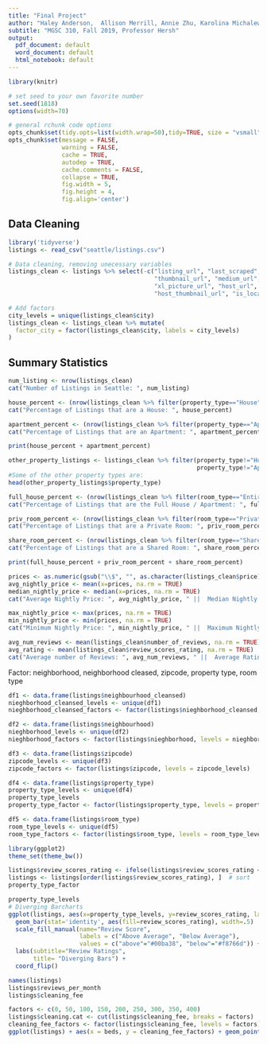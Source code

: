 ```yaml
---
title: "Final Project"
author: "Haley Anderson,  Allison Merrill, Annie Zhu, Karolina Michalewska"
subtitle: "MGSC 310, Fall 2019, Professor Hersh"
output:
  pdf_document: default
  word_document: default
  html_notebook: default
---
```


```r
library(knitr)

# set seed to your own favorite number
set.seed(1818)
options(width=70)

# general rchunk code options
opts_chunk$set(tidy.opts=list(width.wrap=50),tidy=TRUE, size = "vsmall")
opts_chunk$set(message = FALSE,
               warning = FALSE,
               cache = TRUE,
               autodep = TRUE,
               cache.comments = FALSE,
               collapse = TRUE,
               fig.width = 5,  
               fig.height = 4,
               fig.align='center')
```

## Data Cleaning
```r
library('tidyverse')
listings <- read_csv("seattle/listings.csv")

# Data cleaning, removing unecessary variables 
listings_clean <- listings %>% select(-c("listing_url", "last_scraped", "scrape_id", 
                                         "thumbnail_url", "medium_url", "picture_url",
                                         "xl_picture_url", "host_url", "host_picture_url",
                                         "host_thumbnail_url", "is_location_exact"))

# Add factors
city_levels = unique(listings_clean$city)
listings_clean <- listings_clean %>% mutate(
  factor_city = factor(listings_clean$city, labels = city_levels)
)
```

## Summary Statistics
```r
num_listing <- nrow(listings_clean)
cat("Number of Listings in Seattle: ", num_listing)

house_percent <- (nrow(listings_clean %>% filter(property_type=="House")) /  num_listing)
cat("Percentage of Listings that are a House: ", house_percent)

apartment_percent <- (nrow(listings_clean %>% filter(property_type=="Apartment")) /  num_listing)
cat("Percentage of Listings that are an Apartment: ", apartment_percent)

print(house_percent + apartment_percent)

other_property_listings <- listings_clean %>% filter(property_type!="House", 
                                                     property_type!="Apartment")
#Some of the other property types are:
head(other_property_listings$property_type)

full_house_percent <- (nrow(listings_clean %>% filter(room_type=="Entire home/apt")) / num_listing)
cat("Percentage of Listings that are the Full House / Apartment: ", full_house_percent)

priv_room_percent <- (nrow(listings_clean %>% filter(room_type=="Private room")) / num_listing)
cat("Percentage of Listings that are a Private Room: ", priv_room_percent)

share_room_percent <- (nrow(listings_clean %>% filter(room_type=="Shared room")) / num_listing)
cat("Percentage of Listings that are a Shared Room: ", share_room_percent)

print(full_house_percent + priv_room_percent + share_room_percent)

prices <- as.numeric(gsub("\\$", "", as.character(listings_clean$price)))
avg_nightly_price <- mean(x=prices, na.rm = TRUE)
median_nightly_price <- median(x=prices, na.rm = TRUE)
cat("Average Nightly Price: ", avg_nightly_price, " ||  Median Nightly Price: ", median_nightly_price)

max_nightly_price <- max(prices, na.rm = TRUE)
min_nightly_price <- min(prices, na.rm = TRUE)
cat("Minimum Nightly Price: ", min_nightly_price, " ||  Maximum Nightly Price: ", max_nightly_price)

avg_num_reviews <- mean(listings_clean$number_of_reviews, na.rm = TRUE)
avg_rating <- mean(listings_clean$review_scores_rating, na.rm = TRUE)
cat("Average number of Reviews: ", avg_num_reviews, " ||  Average Rating out of 100: ", avg_rating)
```

Factor: neighborhood, neighborhood cleased, zipcode, property type, room type

```r
df1 <- data.frame(listings$neighbourhood_cleansed)
nieghborhood_cleansed_levels <- unique(df1)
nieghborhood_cleansed_factors <- factor(listings$nieghborhood_cleansed, levels = nieghborhood_cleansed_levels)

df2 <- data.frame(listings$neighbourhood)
nieghborhood_levels <- unique(df2)
nieghborhood_factors <- factor(listings$nieghborhood, levels = nieghborhood_levels)

df3 <- data.frame(listings$zipcode)
zipcode_levels <- unique(df3)
zipcode_factors <- factor(listings$zipcode, levels = zipcode_levels)

df4 <- data.frame(listings$property_type)
property_type_levels <- unique(df4)
property_type_levels
property_type_factor <- factor(listings$property_type, levels = property_type_levels)

df5 <- data.frame(listings$room_type)
room_type_levels <- unique(df5)
room_type_factors <- factor(listings$room_type, levels = room_type_levels)
```

```r
library(ggplot2)
theme_set(theme_bw())

listings$review_scores_rating <- ifelse(listings$review_scores_rating < avg_rating, "below", "above")  # above / below avg flag
listings <- listings[order(listings$review_scores_rating), ]  # sort
property_type_factor

property_type_levels
# Diverging Barcharts
ggplot(listings, aes(x=property_type_levels, y=review_scores_rating, label= 'Review Score')) + 
  geom_bar(stat='identity', aes(fill=review_scores_rating), width=.5)  +
  scale_fill_manual(name="Review Score", 
                    labels = c("Above Average", "Below Average"), 
                    values = c("above"="#00ba38", "below"="#f8766d")) + 
  labs(subtitle="Review Ratings", 
       title= "Diverging Bars") + 
  coord_flip()

names(listings)
listings$reviews_per_month
listings$cleaning_fee

factors <- c(0, 50, 100, 150, 200, 250, 300, 350, 400)
listings$cleaning.cat <- cut(listings$cleaning_fee, breaks = factors)
cleaning_fee_factors <- factor(listings$cleaning_fee, levels = factors)
ggplot(listings) + aes(x = beds, y = cleaning_fee_factors) + geom_point()
```








